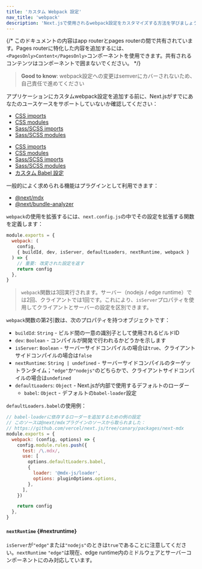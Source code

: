 ```yaml
---
title: 'カスタム Webpack 設定'
nav_title: 'webpack'
description: 'Next.jsで使用されるwebpack設定をカスタマイズする方法を学びましょう'
---
```


{/* このドキュメントの内容はapp routerとpages routerの間で共有されています。Pages routerに特化した内容を追加するには、`<PagesOnly>Content</PagesOnly>`コンポーネントを使用できます。共有されるコンテンツはコンポーネントで囲まないでください。 */}

> **Good to know**: webpack設定への変更はsemverにカバーされないため、自己責任で進めてください

アプリケーションにカスタムwebpack設定を追加する前に、Next.jsがすでにあなたのユースケースをサポートしていないか確認してください：

<AppOnly>

- [CSS imports](/docs/app/building-your-application/styling/css)
- [CSS modules](/docs/app/building-your-application/styling/css#css-modules)
- [Sass/SCSS imports](/docs/app/building-your-application/styling/sass)
- [Sass/SCSS modules](/docs/app/building-your-application/styling/sass)

</AppOnly>

<PagesOnly>

- [CSS imports](https://nextjs.org/docs/canary/pages/building-your-application/styling)
- [CSS modules](https://nextjs.org/docs/canary/pages/building-your-application/styling/css-modules)
- [Sass/SCSS imports](https://nextjs.org/docs/canary/pages/building-your-application/styling/sass)
- [Sass/SCSS modules](https://nextjs.org/docs/canary/pages/building-your-application/styling/sass)
- [カスタム Babel 設定](https://nextjs.org/docs/canary/pages/building-your-application/configuring/babel)

</PagesOnly>

一般的によく求められる機能はプラグインとして利用できます：

- [@next/mdx](https://github.com/vercel/next.js/tree/canary/packages/next-mdx)
- [@next/bundle-analyzer](https://github.com/vercel/next.js/tree/canary/packages/next-bundle-analyzer)

`webpack`の使用を拡張するには、`next.config.js`の中でその設定を拡張する関数を定義します：

```js title="next.config.js"
module.exports = {
  webpack: (
    config,
    { buildId, dev, isServer, defaultLoaders, nextRuntime, webpack }
  ) => {
    // 重要: 改変された設定を返す
    return config
  },
}
```

> `webpack`関数は3回実行されます。サーバー（nodejs / edge runtime）では2回、クライアントでは1回です。これにより、`isServer`プロパティを使用してクライアントとサーバーの設定を区別できます。

`webpack`関数の第2引数は、次のプロパティを持つオブジェクトです：

- `buildId`: `String` - ビルド間の一意の識別子として使用されるビルドID
- `dev`: `Boolean` - コンパイルが開発で行われるかどうかを示します
- `isServer`: `Boolean` - サーバーサイドコンパイルの場合は`true`、クライアントサイドコンパイルの場合は`false`
- `nextRuntime`: `String | undefined` - サーバーサイドコンパイルのターゲットランタイム；`"edge"`か`"nodejs"`のどちらかで、クライアントサイドコンパイルの場合は`undefined`
- `defaultLoaders`: `Object` - Next.jsが内部で使用するデフォルトのローダー
  - `babel`: `Object` - デフォルトの`babel-loader`設定

`defaultLoaders.babel`の使用例：

```js
// babel-loaderに依存するローダーを追加するための例の設定
// このソースは@next/mdxプラグインのソースから取られました：
// https://github.com/vercel/next.js/tree/canary/packages/next-mdx
module.exports = {
  webpack: (config, options) => {
    config.module.rules.push({
      test: /\.mdx/,
      use: [
        options.defaultLoaders.babel,
        {
          loader: '@mdx-js/loader',
          options: pluginOptions.options,
        },
      ],
    })

    return config
  },
}
```

#### `nextRuntime` {#nextruntime}

`isServer`が`"edge"`または`"nodejs"`のときは`true`であることに注意してください。`nextRuntime` `"edge"`は現在、edge runtime内のミドルウェアとサーバーコンポーネントにのみ対応しています。
